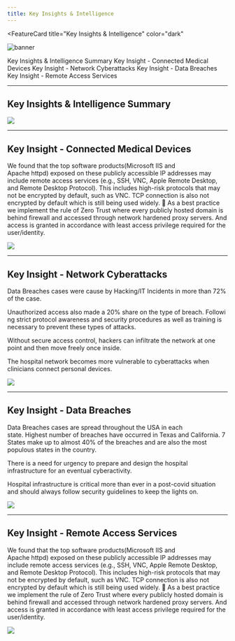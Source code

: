 ```yaml
---
title: Key Insights & Intelligence
---
```



<FeatureCard
  title="Key Insights & Intelligence"
  color="dark"
  >

![banner](images/intel-usage-banner.png)

</FeatureCard>

<AnchorLinks>
  <AnchorLink>Key Insights & Intelligence Summary</AnchorLink>
  <AnchorLink>Key Insight - Connected Medical Devices</AnchorLink>
  <AnchorLink>Key Insight - Network Cyberattacks</AnchorLink>
  <AnchorLink>Key Insight - Data Breaches</AnchorLink>
  <AnchorLink>Key Insight - Remote Access Services</AnchorLink>
</AnchorLinks>

***

## Key Insights & Intelligence Summary

![](images/summary.png)

***

## Key Insight - Connected Medical Devices

We found that the top software products(Microsoft IIS and Apache httpd) exposed on these publicly accessible IP addresses may include remote access services (e.g., SSH, VNC, Apple Remote Desktop, and Remote Desktop Protocol). This includes high-risk protocols that may not be encrypted by default, such as VNC. TCP connection is also not encrypted by default which is still being used widely.

As a best practice we implement the rule of Zero Trust where every publicly hosted domain is behind firewall and accessed through network hardened proxy servers. And access is granted in accordance with least access privilege required for the user/identity.

![](images/iot.png)

***

## Key Insight - Network Cyberattacks

Data Breaches cases were cause by Hacking/IT Incidents in more than 72% of the case.

Unauthorized access also made a 20% share on the type of breach. Following strict protocol awareness and security procedures as well as training is necessary to prevent these types of attacks.

Without secure access control, hackers can infiltrate the network at one point and then move freely once inside.

The hospital network becomes more vulnerable to cyberattacks when clinicians connect personal devices.

![](images/network.png)

***

## Key Insight - Data Breaches

Data Breaches cases are spread throughout the USA in each state. Highest number of breaches have occurred in Texas and California. 7 States make up to almost 40% of the breaches and are also the most populous states in the country.

There is a need for urgency to prepare and design the hospital infrastructure for an eventual cyberactivity. 

Hospital infrastructure is critical more than ever in a post-covid situation and should always follow security guidelines to keep the lights on.

![](images/databreach.png)

***

## Key Insight - Remote Access Services

We found that the top software products(Microsoft IIS and Apache httpd) exposed on these publicly accessible IP addresses may include remote access services (e.g., SSH, VNC, Apple Remote Desktop, and Remote Desktop Protocol). This includes high-risk protocols that may not be encrypted by default, such as VNC. TCP connection is also not encrypted by default which is still being used widely.

As a best practice we implement the rule of Zero Trust where every publicly hosted domain is behind firewall and accessed through network hardened proxy servers. And access is granted in accordance with least access privilege required for the user/identity.

![](images/device-product.png)
